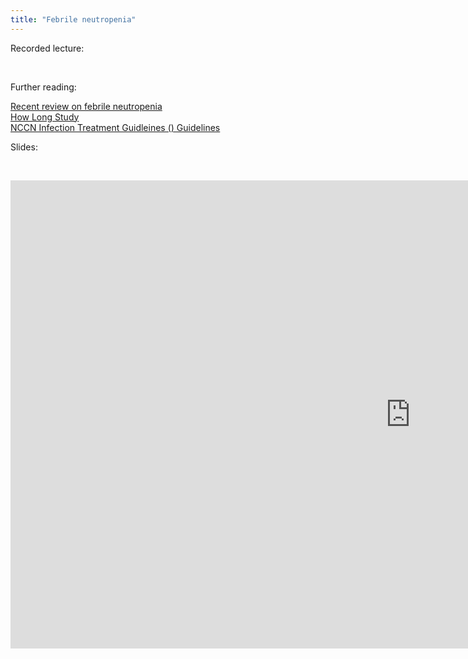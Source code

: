 ```yaml
---
title: "Febrile neutropenia"
---
```


Recorded lecture:

<br>

Further reading: <br>

[Recent review on febrile neutropenia](Douglas.pdf) <br> [How Long Study](Guisado.pdf) <br> [NCCN Infection Treatment Guidleines () Guidelines](nccn_infection.pdf)

Slides:

<br>

<iframe src="https://docs.google.com/presentation/d/e/2PACX-1vSmsKNi4G4VZkJ6bIAVQFWIFd80GtgxJLa1Usg3Uau2DXjDWreKXBrYlG4tjUmY-KRWffr1zwCEhUR8/pubembed?start=false&amp;loop=false&amp;delayms=3000" frameborder="0" width="1280" height="749" allowfullscreen="true" mozallowfullscreen="true" webkitallowfullscreen="true">

</iframe>
